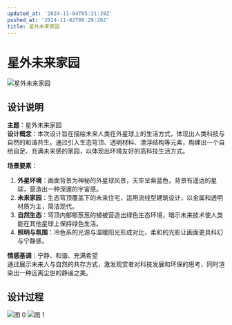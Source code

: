 ```yaml
---
updated_at: '2024-11-04T05:21:38Z'
pushed_at: '2024-11-02T06:29:28Z'
title: 星外未来家园
---
```

# 星外未来家园

![星外未来家园](/images/future_home.jpg)

## 设计说明

**主题**：星外未来家园  
**设计概念**：本次设计旨在描绘未来人类在外星球上的生活方式，体现出人类科技与自然的和谐共生。通过引入生态穹顶、透明材料、漂浮结构等元素，构建出一个自给自足、充满未来感的家园，以体现出环境友好的高科技生活方式。  

**场景要素**：
1. **外星环境**：画面背景为神秘的外星球风景，天空呈紫蓝色，背景有遥远的星球，营造出一种深邃的宇宙感。
2. **未来家园**：生态穹顶覆盖下的未来住宅，运用流线型建筑设计，以金属和透明材质为主，简洁现代。
3. **自然生态**：穹顶内郁郁葱葱的植被营造出绿色生态环境，暗示未来技术使人类能在其他星球上保持绿色生活。
4. **照明与氛围**：冷色系的光源与温暖阳光形成对比，柔和的光影让画面更具科幻与宁静感。

**情感基调**：宁静、和谐、充满希望  
通过展示未来人与自然的共存方式，激发观赏者对科技发展和环保的思考，同时渲染出一种远离尘世的静谧之美。

## 设计过程

![图 0](/images/ea8be91291c5b7f5295e20efbe4cb59ee4a2fd5657b1159ab33a661ef9c360a2.png)
![图 1](/images/b71db79ba68b998cdba8d1fea99ab186ce48bd5072ebabb86ec6b5b2c923b979.png)  
